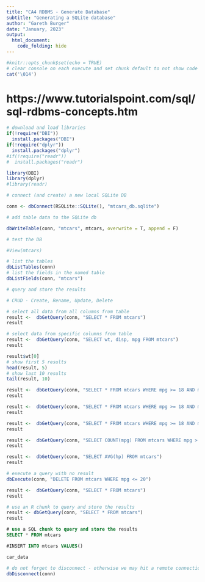 ```yaml
---
title: "CA4 RDBMS - Generate Database"
subtitle: "Generating a SQLite database"
author: "Gareth Burger"
date: "January, 2023"
output: 
  html_document:
    code_folding: hide
---
```


```r
#knitr::opts_chunk$set(echo = TRUE)
# clear console on each execute and set chunk default to not show code
cat('\014')
```

# https://www.tutorialspoint.com/sql/sql-rdbms-concepts.htm

```r
# download and load libraries
if(!require("DBI"))
  install.packages("DBI")
if(!require("dplyr"))
  install.packages("dplyr")
#if(!require("readr"))
#  install.packages("readr")

library(DBI)
library(dplyr)
#library(readr)

# connect (and create) a new local SQLite DB

conn <- dbConnect(RSQLite::SQLite(), "mtcars_db.sqlite")

# add table data to the SQLite db

dbWriteTable(conn, "mtcars", mtcars, overwrite = T, append = F)

# test the DB

#View(mtcars)

# list the tables
dbListTables(conn)
# list the fields in the named table
dbListFields(conn, "mtcars")

# query and store the results

# CRUD - Create, Rename, Update, Delete

# select all data from all columns from table
result <-  dbGetQuery(conn, "SELECT * FROM mtcars")
result

# select data from specific columns from table
result <-  dbGetQuery(conn, "SELECT wt, disp, mpg FROM mtcars")
result

result$wt[0]
# show first 5 results
head(result, 5)
# show last 10 results
tail(result, 10)

result <-  dbGetQuery(conn, "SELECT * FROM mtcars WHERE mpg >= 18 AND mpg <= 22")
result

result <-  dbGetQuery(conn, "SELECT * FROM mtcars WHERE mpg >= 18 AND mpg <= 22 ORDER BY hp ASC LIMIT 4")
result

result <-  dbGetQuery(conn, "SELECT * FROM mtcars WHERE mpg >= 18 AND mpg <= 22 ORDER BY hp DESC LIMIT 4")
result

result <-  dbGetQuery(conn, "SELECT COUNT(mpg) FROM mtcars WHERE mpg > 25")
result

result <-  dbGetQuery(conn, "SELECT AVG(hp) FROM mtcars")
result

# execute a query with no result
dbExecute(conn, "DELETE FROM mtcars WHERE mpg <= 20")

result <-  dbGetQuery(conn, "SELECT * FROM mtcars")
result
```

```r
# use an R chunk to query and store the results
result <- dbGetQuery(conn, "SELECT * FROM mtcars")
result

```

```sql
# use a SQL chunk to query and store the results
SELECT * FROM mtcars

#INSERT INTO mtcars VALUES()

```

```r
car_data
```



```r
# do not forget to disconnect - otherwise we may hit a remote connection limit
dbDisconnect(conn)
```
